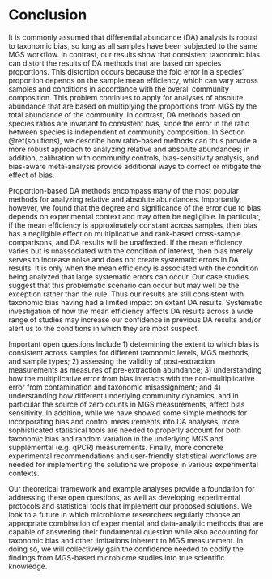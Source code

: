 # Conclusion

It is commonly assumed that differential abundance (DA) analysis is robust to taxonomic bias, so long as all samples have been subjected to the same MGS workflow.
In contrast, our results show that consistent taxonomic bias can distort the results of DA methods that are based on species proportions.
This distortion occurs because the fold error in a species' proportion depends on the sample mean efficiency, which can vary across samples and conditions in accordance with the overall community composition.
This problem continues to apply for analyses of absolute abundance that are based on multiplying the proportions from MGS by the total abundance of the community.
In contrast, DA methods based on species ratios are invariant to consistent bias, since the error in the ratio between species is independent of community composition.
In Section \@ref(solutions), we describe how ratio-based methods can thus provide a more robust approach to analyzing relative and absolute abundances;
in addition, calibration with community controls, bias-sensitivity analysis, and bias-aware meta-analysis provide additional ways to correct or mitigate the effect of bias.

Proportion-based DA methods encompass many of the most popular methods for analyzing relative and absolute abundances.
Importantly, however, we found that the degree and significance of the error due to bias depends on experimental context and may often be negligible.
In particular, if the mean efficiency is approximately constant across samples, then bias has a negligible effect on multiplicative and rank-based cross-sample comparisons, and DA results will be unaffected.
If the mean efficiency varies but is unassociated with the condition of interest, then bias merely serves to increase noise and does not create systematic errors in DA results.
It is only when the mean efficiency is associated with the condition being analyzed that large systematic errors can occur.
Our case studies suggest that this problematic scenario can occur but may well be the exception rather than the rule.
Thus our results are still consistent with taxonomic bias having had a limited impact on extant DA results.
Systematic investigation of how the mean efficiency affects DA results across a wide range of studies may increase our confidence in previous DA results and/or alert us to the conditions in which they are most suspect.

Important open questions include 1) determining the extent to which bias is consistent across samples for different taxonomic levels, MGS methods, and sample types; 2) assessing the validity of post-extraction measurements as measures of pre-extraction abundance; 3) understanding how the multiplicative error from bias interacts with the non-multiplicative error from contamination and taxonomic misassignment; and 4) understanding how different underlying community dynamics, and in particular the source of zero counts in MGS measurements, affect bias sensitivity.
In addition, while we have showed some simple methods for incorporating bias and control measurements into DA analyses, more sophisticated statistical tools are needed to properly account for both taxonomic bias and random variation in the underlying MGS and supplemental (e.g. qPCR) measurements.
Finally, more concrete experimental recommendations and user-friendly statistical workflows are needed for implementing the solutions we propose in various experimental contexts.

Our theoretical framework and example analyses provide a foundation for addressing these open questions, as well as developing experimental protocols and statistical tools that implement our proposed solutions.
We look to a future in which microbiome researchers regularly choose an appropriate combination of experimental and data-analytic methods that are capable of answering their fundamental question while also accounting for taxonomic bias and other limitations inherent to MGS measurement.
In doing so, we will collectively gain the confidence needed to codify the findings from MGS-based microbiome studies into true scientific knowledge.
